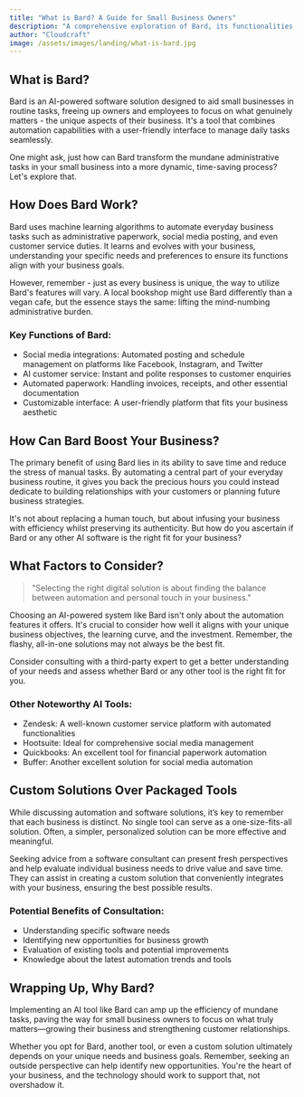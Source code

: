 ```yaml
---
title: "What is Bard? A Guide for Small Business Owners"
description: "A comprehensive exploration of Bard, its functionalities, and its significance to small business owners in the retail or service industry."
author: "Cloudcraft"
image: /assets/images/landing/what-is-bard.jpg
---
```


## What is Bard?

Bard is an AI-powered software solution designed to aid small businesses in routine tasks, freeing up owners and employees to focus on what genuinely matters - the unique aspects of their business. It's a tool that combines automation capabilities with a user-friendly interface to manage daily tasks seamlessly.

One might ask, just how can Bard transform the mundane administrative tasks in your small business into a more dynamic, time-saving process? Let's explore that.

<ServicesBlurb />

## How Does Bard Work?

Bard uses machine learning algorithms to automate everyday business tasks such as administrative paperwork, social media posting, and even customer service duties. It learns and evolves with your business, understanding your specific needs and preferences to ensure its functions align with your business goals.

However, remember - just as every business is unique, the way to utilize Bard's features will vary. A local bookshop might use Bard differently than a vegan cafe, but the essence stays the same: lifting the mind-numbing administrative burden.

### Key Functions of Bard:

* Social media integrations: Automated posting and schedule management on platforms like Facebook, Instagram, and Twitter
* AI customer service: Instant and polite responses to customer enquiries 
* Automated paperwork: Handling invoices, receipts, and other essential documentation
* Customizable interface: A user-friendly platform that fits your business aesthetic

## How Can Bard Boost Your Business?

The primary benefit of using Bard lies in its ability to save time and reduce the stress of manual tasks. By automating a central part of your everyday business routine, it gives you back the precious hours you could instead dedicate to building relationships with your customers or planning future business strategies.

It's not about replacing a human touch, but about infusing your business with efficiency whilst preserving its authenticity. But how do you ascertain if Bard or any other AI software is the right fit for your business?

<GetStartedBlurb />

## What Factors to Consider?

<blockquote>
"Selecting the right digital solution is about finding the balance between automation and personal touch in your business."
</blockquote>

Choosing an AI-powered system like Bard isn't only about the automation features it offers. It's crucial to consider how well it aligns with your unique business objectives, the learning curve, and the investment. Remember, the flashy, all-in-one solutions may not always be the best fit.

Consider consulting with a third-party expert to get a better understanding of your needs and assess whether Bard or any other tool is the right fit for you.

### Other Noteworthy AI Tools:

* Zendesk: A well-known customer service platform with automated functionalities
* Hootsuite: Ideal for comprehensive social media management
* Quickbooks: An excellent tool for financial paperwork automation
* Buffer: Another excellent solution for social media automation

## Custom Solutions Over Packaged Tools

While discussing automation and software solutions, it’s key to remember that each business is distinct. No single tool can serve as a one-size-fits-all solution. Often, a simpler, personalized solution can be more effective and meaningful.

Seeking advice from a software consultant can present fresh perspectives and help evaluate individual business needs to drive value and save time. They can assist in creating a custom solution that conveniently integrates with your business, ensuring the best possible results.

### Potential Benefits of Consultation:

* Understanding specific software needs
* Identifying new opportunities for business growth
* Evaluation of existing tools and potential improvements
* Knowledge about the latest automation trends and tools

## Wrapping Up, Why Bard?

Implementing an AI tool like Bard can amp up the efficiency of mundane tasks, paving the way for small business owners to focus on what truly matters—growing their business and strengthening customer relationships.

Whether you opt for Bard, another tool, or even a custom solution ultimately depends on your unique needs and business goals. Remember, seeking an outside perspective can help identify new opportunities. You're the heart of your business, and the technology should work to support that, not overshadow it.